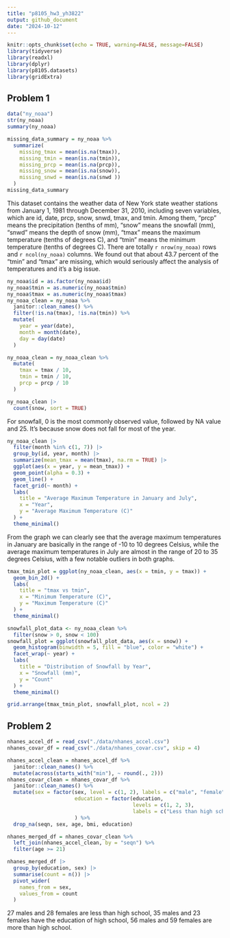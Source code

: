 ```yaml
---
title: "p8105_hw3_yh3822"
output: github_document
date: "2024-10-12"
---
```


```r
knitr::opts_chunk$set(echo = TRUE, warning=FALSE, message=FALSE)
library(tidyverse)
library(readxl)
library(dplyr)
library(p8105.datasets)
library(gridExtra)
```


## Problem 1

```r
data("ny_noaa")
str(ny_noaa)
summary(ny_noaa)
```


```r
missing_data_summary = ny_noaa %>%
  summarize(
    missing_tmax = mean(is.na(tmax)),
    missing_tmin = mean(is.na(tmin)),
    missing_prcp = mean(is.na(prcp)),
    missing_snow = mean(is.na(snow)),
    missing_snwd = mean(is.na(snwd ))
  )
missing_data_summary
```

This dataset contains the weather data of New York state weather stations from January 1, 1981 through December 31, 2010, including seven variables, which are id, date, prcp, snow, snwd, tmax, and tmin. Among them, "prcp" means the precipitation (tenths of mm), "snow" means the snowfall (mm), "snwd" means the depth of snow (mm), "tmax" means the maximum temperature (tenths of degrees C), and "tmin" means the minimum temperature (tenths of degrees C). There are totally `r nrow(ny_noaa)` rows and `r ncol(ny_noaa)` columns. We found out that about 43.7 percent of the "tmin" and "tmax" are missing, which would seriously affect the analysis of temperatures and it's a big issue.




```r
ny_noaa$id = as.factor(ny_noaa$id)
ny_noaa$tmin = as.numeric(ny_noaa$tmin)
ny_noaa$tmax = as.numeric(ny_noaa$tmax)
ny_noaa_clean = ny_noaa %>%
  janitor::clean_names() %>%
  filter(!is.na(tmax), !is.na(tmin)) %>%
  mutate(
    year = year(date),
    month = month(date),
    day = day(date)
  )
```


```r
ny_noaa_clean = ny_noaa_clean %>%
  mutate(
    tmax = tmax / 10,    
    tmin = tmin / 10, 
    prcp = prcp / 10
  )
```



```r
ny_noaa_clean |>
  count(snow, sort = TRUE)
```

For snowfall, 0 is the most commonly observed value, followed by NA value and 25. It's because snow does not fall for most of the year.



```r
ny_noaa_clean |>
  filter(month %in% c(1, 7)) |>
  group_by(id, year, month) |>
  summarize(mean_tmax = mean(tmax), na.rm = TRUE) |>
  ggplot(aes(x = year, y = mean_tmax)) +
  geom_point(alpha = 0.3) + 
  geom_line() +
  facet_grid(~ month) +
  labs(
    title = "Average Maximum Temperature in January and July",
    x = "Year",
    y = "Average Maximum Temperature (C)"
  ) +
  theme_minimal()
```

From the graph we can clearly see that the average maximum temperatures in January are basically in the range of -10 to 10 degrees Celsius, while the average maximum temperatures in July are almost in the range of 20 to 35 degrees Celsius, with a few notable outliers in both graphs.


```r
tmax_tmin_plot = ggplot(ny_noaa_clean, aes(x = tmin, y = tmax)) +
  geom_bin_2d() + 
  labs(
    title = "tmax vs tmin",
    x = "Minimum Temperature (C)",
    y = "Maximum Temperature (C)"
  ) +
  theme_minimal()
```



```r
snowfall_plot_data <- ny_noaa_clean %>%
  filter(snow > 0, snow < 100)
snowfall_plot = ggplot(snowfall_plot_data, aes(x = snow)) +
  geom_histogram(binwidth = 5, fill = "blue", color = "white") +
  facet_wrap(~ year) +
  labs(
    title = "Distribution of Snowfall by Year",
    x = "Snowfall (mm)",
    y = "Count"
  ) +
  theme_minimal()
```


```r
grid.arrange(tmax_tmin_plot, snowfall_plot, ncol = 2)
```


## Problem 2


```r
nhanes_accel_df = read_csv("./data/nhanes_accel.csv") 
nhanes_covar_df = read_csv("./data/nhanes_covar.csv", skip = 4)
```



```r
nhanes_accel_clean = nhanes_accel_df %>%
  janitor::clean_names() %>%
  mutate(across(starts_with("min"), ~ round(., 2)))
nhanes_covar_clean = nhanes_covar_df %>%
  janitor::clean_names() %>%
  mutate(sex = factor(sex, level = c(1, 2), labels = c("male", "female")),
                      education = factor(education, 
                                         levels = c(1, 2, 3), 
                                         labels = c("Less than high school", "High school equivalent", "More than high school"))
                      ) %>%
  drop_na(seqn, sex, age, bmi, education)
```




```r
nhanes_merged_df = nhanes_covar_clean %>%
  left_join(nhanes_accel_clean, by = "seqn") %>%
  filter(age >= 21)
```




```r
nhanes_merged_df |>
  group_by(education, sex) |>
  summarise(count = n()) |>
  pivot_wider(
    names_from = sex,
    values_from = count
  )
```

27 males and 28 females are less than high school, 35 males and 23 females have the education of high school, 56 males and 59 females are more than high school.












